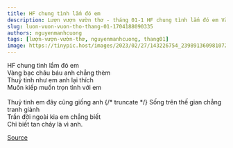 ```yaml
---
title: HF chung tình lắm đó em 
description: Lượn vượn vườn thơ - tháng 01-1 HF chung tình lắm đó em Vàng bạc châu báu anh chẳng thèm
slug: luon-vuon-vuon-tho-thang-01-1704188090335
authors: nguyenmanhcuong
tags: [lượn-vượn-vườn-thơ, nguyenmanhcuong, thang01]
image: https://tinypic.host/images/2023/02/27/143226754_239891360981072_3247307388676835616_n.th.jpg
---
```


HF chung tình lắm đó em \
Vàng bạc châu báu anh chẳng thèm\
Thuỷ tinh như em anh lại thích \
Muôn kiếp muốn trọn tình với em\
\
Thuỷ tinh em đây cũng giống anh
{/* truncate */}
Sống trên thế gian chẳng tranh giành\
Trần đời ngoài kia em chẳng biết\
Chỉ biết tan chảy là vì anh.

[Source](https://www.facebook.com/ape.poem/posts/pfbid022k7urwCsTMELuHuu2PtTcAnJyYuPdHzzfXo78PXmzCqbQiGYWk3Dwq5Sa3t9Jiaal)
